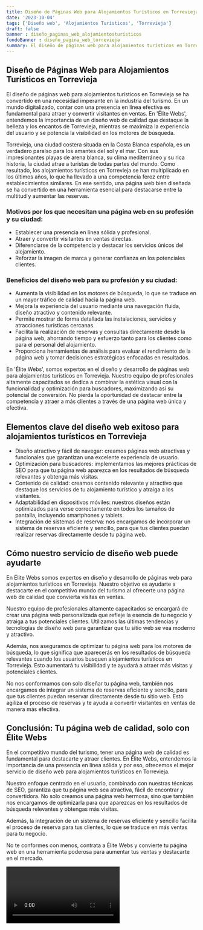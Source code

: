```yaml
---
title: Diseño de Páginas Web para Alojamientos Turísticos en Torrevieja
date: '2023-10-04'
tags: ['Diseño web', 'Alojamientos Turísticos', 'Torrevieja']
draft: false
banner : diseño_paginas_web_alojamientosturísticos
fondoBanner : diseño_pagina_web_torrevieja
summary: El diseño de páginas web para alojamientos turísticos en Torrevieja se ha convertido en una necesidad imperante en la industria del turismo. En un mundo digitalizado, contar con una presencia en línea efectiva es fundamental para atraer y convertir visitantes en ventas. En 'Élite Webs', entendemos la importancia de un diseño web de calidad que destaque la belleza y los encantos de Torrevieja, mientras se maximiza la experiencia del usuario y se potencia la visibilidad en los motores de búsqueda.
---
```


## Diseño de Páginas Web para Alojamientos Turísticos en Torrevieja

El diseño de páginas web para alojamientos turísticos en Torrevieja se ha convertido en una necesidad imperante en la industria del turismo. En un mundo digitalizado, contar con una presencia en línea efectiva es fundamental para atraer y convertir visitantes en ventas. En 'Élite Webs', entendemos la importancia de un diseño web de calidad que destaque la belleza y los encantos de Torrevieja, mientras se maximiza la experiencia del usuario y se potencia la visibilidad en los motores de búsqueda.

Torrevieja, una ciudad costera situada en la Costa Blanca española, es un verdadero paraíso para los amantes del sol y el mar. Con sus impresionantes playas de arena blanca, su clima mediterráneo y su rica historia, la ciudad atrae a turistas de todas partes del mundo. Como resultado, los alojamientos turísticos en Torrevieja se han multiplicado en los últimos años, lo que ha llevado a una competencia feroz entre establecimientos similares. En ese sentido, una página web bien diseñada se ha convertido en una herramienta esencial para destacarse entre la multitud y aumentar las reservas.

### Motivos por los que necesitan una página web en su profesión y su ciudad:

- Establecer una presencia en línea sólida y profesional.
- Atraer y convertir visitantes en ventas directas.
- Diferenciarse de la competencia y destacar los servicios únicos del alojamiento.
- Reforzar la imagen de marca y generar confianza en los potenciales clientes.

### Beneficios del diseño web para su profesión y su ciudad:

- Aumenta la visibilidad en los motores de búsqueda, lo que se traduce en un mayor tráfico de calidad hacia la página web.
- Mejora la experiencia del usuario mediante una navegación fluida, diseño atractivo y contenido relevante.
- Permite mostrar de forma detallada las instalaciones, servicios y atracciones turísticas cercanas.
- Facilita la realización de reservas y consultas directamente desde la página web, ahorrando tiempo y esfuerzo tanto para los clientes como para el personal del alojamiento.
- Proporciona herramientas de análisis para evaluar el rendimiento de la página web y tomar decisiones estratégicas enfocadas en resultados.

En 'Élite Webs', somos expertos en el diseño y desarrollo de páginas web para alojamientos turísticos en Torrevieja. Nuestro equipo de profesionales altamente capacitados se dedica a combinar la estética visual con la funcionalidad y optimización para buscadores, maximizando así su potencial de conversión. No pierda la oportunidad de destacar entre la competencia y atraer a más clientes a través de una página web única y efectiva.

<GifSeo />

<Cta />

## Elementos clave del diseño web exitoso para alojamientos turísticos en Torrevieja

- Diseño atractivo y fácil de navegar: creamos páginas web atractivas y funcionales que garantizan una excelente experiencia de usuario.
- Optimización para buscadores: implementamos las mejores prácticas de SEO para que tu página web aparezca en los resultados de búsqueda relevantes y obtenga más visitas.
- Contenido de calidad: creamos contenido relevante y atractivo que destaque los servicios de tu alojamiento turístico y atraiga a los visitantes.
- Adaptabilidad en dispositivos móviles: nuestros diseños están optimizados para verse correctamente en todos los tamaños de pantalla, incluyendo smartphones y tablets.
- Integración de sistemas de reserva: nos encargamos de incorporar un sistema de reservas eficiente y sencillo, para que tus clientes puedan realizar reservas directamente desde tu página web.

## Cómo nuestro servicio de diseño web puede ayudarte

En Élite Webs somos expertos en diseño y desarrollo de páginas web para alojamientos turísticos en Torrevieja. Nuestro objetivo es ayudarte a destacarte en el competitivo mundo del turismo al ofrecerte una página web de calidad que convierta visitas en ventas.

Nuestro equipo de profesionales altamente capacitados se encargará de crear una página web personalizada que refleje la esencia de tu negocio y atraiga a tus potenciales clientes. Utilizamos las últimas tendencias y tecnologías de diseño web para garantizar que tu sitio web se vea moderno y atractivo.

Además, nos aseguramos de optimizar tu página web para los motores de búsqueda, lo que significa que aparecerás en los resultados de búsqueda relevantes cuando los usuarios busquen alojamientos turísticos en Torrevieja. Esto aumentará tu visibilidad y te ayudará a atraer más visitas y potenciales clientes.

No nos conformamos con solo diseñar tu página web, también nos encargamos de integrar un sistema de reservas eficiente y sencillo, para que tus clientes puedan reservar directamente desde tu sitio web. Esto agiliza el proceso de reservas y te ayuda a convertir visitantes en ventas de manera más efectiva.

## Conclusión: Tu página web de calidad, solo con Élite Webs

En el competitivo mundo del turismo, tener una página web de calidad es fundamental para destacarte y atraer clientes. En Élite Webs, entendemos la importancia de una presencia en línea sólida y por eso, ofrecemos el mejor servicio de diseño web para alojamientos turísticos en Torrevieja.

Nuestro enfoque centrado en el usuario, combinado con nuestras técnicas de SEO, garantiza que tu página web sea atractiva, fácil de encontrar y convertidora. No solo creamos una página web hermosa, sino que también nos encargamos de optimizarla para que aparezcas en los resultados de búsqueda relevantes y obtengas más visitas.

Además, la integración de un sistema de reservas eficiente y sencillo facilita el proceso de reserva para tus clientes, lo que se traduce en más ventas para tu negocio.

No te conformes con menos, contrata a Élite Webs y convierte tu página web en una herramienta poderosa para aumentar tus ventas y destacarte en el mercado.

<Video />

<CtaBot job='Alojamientos Turísticos' city='Torrevieja'/>

<Gmaps query='Torrevieja+españa+maps' />